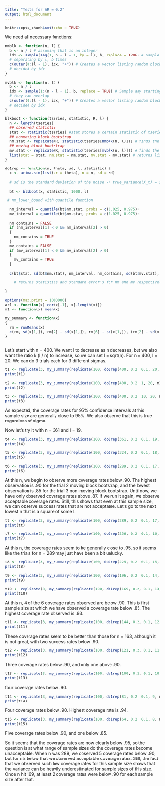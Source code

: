```yaml
---
title: "Tests for AR = 0.2"
output: html_document
---
```


```r
knitr::opts_chunk$set(echo = TRUE)
```

We need all necessary functions:

```r
nmblk <- function(n, l) {
  b <- n / l # assuming that is an integer
  idx <- sample(seq(1, n - l + 1, by = l), b, replace = TRUE) # Sample between 1 and n - l + 1, 
  # separating by l, b times
  c(outer(0:(l - 1), idx, "+")) # Creates a vector listing random blocks of size l with starting points 
  # decided by idx
}

mvblk <- function(n, l) {
  b <- n / l
  idx <- sample(1:(n - l + 1), b, replace = TRUE) # Sample any starting point between 1 and n - 1 + 1
  # they can overlap
  c(outer(0:(l - 1), idx, "+")) # Creates a vector listing random blocks of size l with starting points
  # decided by idx
}

blkboot <- function(tseries, statistic, R, l) {
  n <- length(tseries) 
  ## observed statistic
  stat <- statistic(tseries) #stat stores a certain statistic of tseries using a function
  ## nonmoving block bootstrap
  nm.stat <- replicate(R, statistic(tseries[nmblk(n, l)])) # finds the statistic of nm bootstrap and repeats R times
  ## moving block bootstrap
  mv.stat <- replicate(R, statistic(tseries[mvblk(n, l)])) # finds the statistic of mv bootstrap and repeats R times
  list(stat = stat, nm.stat = nm.stat, mv.stat = mv.stat) # returns list of three values
}

do1rep <- function(n, theta, sd, l, statistic) {
  x <- arima.sim(list(ar = theta), n = n, sd = sd) 
  
  # sd is the standard deviation of the noise -> true_variance(X_t) = sd^2/(1 - theta^2)
  
  bt <- blkboot(x, statistic, 1000, l) 

 # nm_lower_bound with quantile function
  
  nm_interval = quantile(bt$nm.stat, probs = c(0.025, 0.975))
  mv_interval = quantile(bt$mv.stat, probs = c(0.025, 0.975))
  
  nm_contains = FALSE
  if (nm_interval[1] < 0 && nm_interval[2] > 0)
  {
    nm_contains = TRUE
  }
  mv_contains = FALSE
  if (mv_interval[1] < 0 && mv_interval[2] > 0)
  {
    mv_contains = TRUE
  }
  
  c(bt$stat, sd(bt$nm.stat), nm_interval, nm_contains, sd(bt$mv.stat), mv_interval, mv_contains) 

    # returns statistics and standard error's for nm and mv respectively, standard error (sd(bt$mv.stat) is estimated as the sqrt(sample_variance(X_t) / n)
  
}
```

```r
options(max.print = 1000000)
ar1 <- function(x) cor(x[-1], x[-length(x)])
m1 <- function(x) mean(x)

my_summary <- function(x)
{
  rm = rowMeans(x)
  c(rm, sd(x[1,]), rm[2] - sd(x[1,]), rm[6] - sd(x[1,]), (rm[2] - sd(x[1,])) / sd(x[1,]), (rm[6] - sd(x[1,])) / sd(x[1,]))
}



```

Let's start with n = 400. We want l to decrease as n decreases, but we also want the ratio k (l / n) to increase, so we can set l = sqrt(n). For n = 400, l = 20. We can do 3 trials each for 3 different sigmas.

```r
t1 <- replicate(3, my_summary(replicate(100, do1rep(400, 0.2, 0.1, 20, m1))))
print(t1)
```

```r
t2 <- replicate(3, my_summary(replicate(100, do1rep(400, 0.2, 1, 20, m1))))
print(t2)
```

```r
t3 <- replicate(3, my_summary(replicate(100, do1rep(400, 0.2, 10, 20, m1))))
print(t3)
```

As expected, the coverage rates for 95% confidence intervals at this sample size are generally close to 95%. We also observe that this is true regardless of sigma.

Now let's try it with n = 361 and l = 19.
```r
t4 <- replicate(3, my_summary(replicate(100, do1rep(361, 0.2, 0.1, 19, m1))))
print(t4)
```

```r
t5 <- replicate(3, my_summary(replicate(100, do1rep(324, 0.2, 0.1, 18, m1))))
print(t5)
```

```r
t6 <- replicate(3, my_summary(replicate(100, do1rep(289, 0.2, 0.1, 17, m1))))
print(t6)
```

At this n, we begin to observe more coverage rates below .90. The highest observation is .90 for the trial 2 moving block bootstrap, and the lowest observation is .85 for the trial 3 non-moving block bootstrap. Until now, we have only observed coverage rates above .87. If we run it again, we observe acceptable coverage rates. Still, this shows that even at this sample size, we can observe success rates that are not acceptable. Let's go to the next lowest n that is a square of some l.

```r
tt <- replicate(3, my_summary(replicate(100, do1rep(289, 0.2, 0.1, 17, m1))))
print(tt)
```

```r
t7 <- replicate(3, my_summary(replicate(100, do1rep(256, 0.2, 0.1, 16, m1))))
print(t7)
```

At this n, the coverage rates seem to be generally close to .95, so it seems like the trials for n = 289 may just have been a bit unlucky.

```r
t8 <- replicate(3, my_summary(replicate(100, do1rep(225, 0.2, 0.1, 15, m1))))
print(t8)
```

```r
t9 <- replicate(3, my_summary(replicate(100, do1rep(196, 0.2, 0.1, 14, m1))))
print(t9)
```

```r
t10 <- replicate(3, my_summary(replicate(100, do1rep(169, 0.2, 0.1, 13, m1))))
print(t10)
```

At this n, 4 of the 6 coverage rates observed are below .90. This is first sample size at which we have observed a coverage rate below .85. The highest coverage rate observed is .93.

```r
t11 <- replicate(3, my_summary(replicate(100, do1rep(144, 0.2, 0.1, 12, m1))))
print(t11)
```

These coverage rates seem to be better than those for n = 163, although it is not great, with two success rates below .90.

```r
t12 <- replicate(3, my_summary(replicate(100, do1rep(121, 0.2, 0.1, 11, m1))))
print(t12)
```

Three coverage rates below .90, and only one above .90.

```r
t13 <- replicate(3, my_summary(replicate(100, do1rep(100, 0.2, 0.1, 10, m1))))
print(t13)
```

four coverage rates below .90.

```r
t14 <- replicate(3, my_summary(replicate(100, do1rep(81, 0.2, 0.1, 9, m1))))
print(t14)
```

Four coverage rates below .90. Highest coverage rate is .94.

```r
t15 <- replicate(3, my_summary(replicate(100, do1rep(64, 0.2, 0.1, 8, m1))))
print(t15)
```

Five coverage rates below .90, and one below .85. 

So it seems that the coverage rates are now clearly below .95, so the question is at what range of sample sizes do the coverage rates become unacceptable. When n was 289, we observed 5 coverage rates below .90, but for n's below that we observed acceptable coverage rates. Still, the fact that we observed such low coverage rates for this sample size shows that the variance can be heavily underestimated for sample sizes of this size. Once n hit 169, at least 2 coverage rates were below .90 for each sample size after that.
